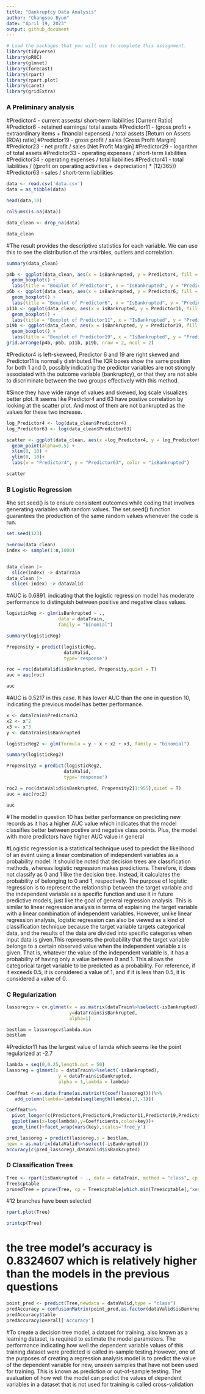 ---
title: "Bankruptcy Data Analysis"
author: "Changsoo Byun"
date: "April 19, 2023"
output: github_document
---


```{r, echo=FALSE ,eval=TRUE,message=FALSE}
# Load the packages that you will use to complete this assignment.
library(tidyverse)
library(pROC)
library(glmnet)
library(forecast)
library(rpart)
library(rpart.plot)
library(caret)
library(gridExtra)

```

\newpage

### A Preliminary analysis

#Predictor4 - current assests/ short-term liabilities [Current Ratio]
#Predictor6 - retained earnings/ total assets
#Predictor11 - (gross profit + extraordinary items + financial expenses) / total assets [Return on Assets (ROA) ratio]
#Predictor19 - gross profit / sales [Gross Profit Margin]
#Predictor23 - net profit / sales [Net Profit Margin]
#Predictor29 - logarithm of total assets 
#Predictor33 - operating expenses / short-term liabilities
#Predictor34 - operating expenses / total liabilities
#Predictor41 - total liabilities / ((profit on operating activities + depreciation) * (12/365))
#Predictor63 - sales / short-term liabilities

```{r}
data <- read.csv('data.csv')
data = as_tibble(data)

head(data,10)
```


```{r}
colSums(is.na(data))
```


```{r}
data_clean <- drop_na(data)

data_clean
```

#The result provides the descriptive statistics for each variable. We can use this to see the distribution of the vrairbles, outliers and correlation.

```{r}
summary(data_clean)
```


```{r}
p4b <- ggplot(data_clean, aes(x = isBankrupted, y = Predictor4, fill = factor(isBankrupted))) + 
  geom_boxplot() + 
  labs(title = "Boxplot of Predictor4", x = "IsBankrupted", y = "Predictor4")
p6b <- ggplot(data_clean, aes(x = isBankrupted, y = Predictor6, fill = factor(isBankrupted))) + 
  geom_boxplot() + 
  labs(title = "Boxplot of Predictor6", x = "IsBankrupted", y = "Predictor6")
p11b <- ggplot(data_clean, aes(x = isBankrupted, y = Predictor11, fill = factor(isBankrupted))) + 
  geom_boxplot() + 
  labs(title = "Boxplot of Predictor11", x = "IsBankrupted", y = "Predictor11")
p19b <- ggplot(data_clean, aes(x = isBankrupted, y = Predictor19, fill = factor(isBankrupted))) + 
  geom_boxplot() + 
  labs(title = "Boxplot of Predictor19", x = "IsBankrupted", y = "Predictor19")
grid.arrange(p4b, p6b, p11b, p19b, nrow = 2, ncol = 2)
```

#Predictor4 is left-skeweed, Predictor 6 and 19 are right skewed and Predictor11 is normally distributed.The IQR boxes show the same position for both 1 and 0, possibly indicating  the predictor variables are not strongly associated with the outcome variable (bankruptcy), or that they are not able to discriminate between the two groups effectively with this method.


#Since they have wide range of values and skewed, log scale visualizes better plot. It seems like Predictor4 and 63 have postive correlation by looking at the scatter plot. And most of them are not bankrupted as the values for these two increase.


```{r, warning=FALSE}
log_Predictor4 <- log(data_clean$Predictor4)
log_Predictor63 <- log(data_clean$Predictor63)

scatter <- ggplot(data_clean, aes(x =log_Predictor4, y = log_Predictor63, color = factor(isBankrupted))) + 
  geom_point(alpha=0.5) +
  xlim(0, 10) + 
  ylim(0, 10)+
  labs(x = "Predictor4", y = "Predictor63", color = "isBankrupted")

scatter
```



### B Logistic Regression

#he set.seed() is to ensure consistent outcomes while coding that involves generating variables with random values. The set.seed() function guarantees the production of the same random values whenever the code is run.

```{r}
set.seed(123)
```


```{r}
n=nrow(data_clean)
index <- sample(1:n,1000)


data_clean |> 
  slice(index) -> dataTrain
data_clean |> 
  slice(-index) -> dataValid


```


#AUC is 0.6891. indicating that the logistic regression model has moderate performance to distinguish between positive and negative class values.

```{r,warning=FALSE}
logisticReg <- glm(isBankrupted ~ .,
                   data = dataTrain,
                   family = "binomial")

summary(logisticReg)

Propensity = predict(logisticReg,
                     dataValid,
                     type='response')

roc = roc(dataValid$isBankrupted, Propensity,quiet = T)
auc = auc(roc)

auc

```



#AUC is 0.5217 in this case. It has lower AUC than the one in question 10, indicating the previous model has better performance.

```{r, warning=FALSE}
x <- dataTrain$Predictor63
x2 <- x^2
x3 <- x^3
y <- dataTrain$isBankrupted

logisticReg2 <- glm(formula = y ~ x + x2 + x3, family = "binomial")

summary(logisticReg2)

Propensity2 = predict(logisticReg2,
                     dataValid,
                     type='response')

roc2 = roc(dataValid$isBankrupted, Propensity2[1:955],quiet = T)
auc = auc(roc2)

auc

```


#The model in question 10 has better performance on predicting new records as it has a higher AUC value which indicates that the model classifies better between postive and negative class points. Plus, the model with more predictors have higher AUC value in general


#Logistic regression is a statistical technique used to predict the likelihood of an event using a linear combination of independent variables as a probability model. It should be noted that decision trees are classification methods, whereas logistic regression makes predictions. Therefore, it does not classify as 0 and 1 like the decision tree. Instead, it calculates the probability of belonging to 0 and 1, respectively. The purpose of logistic regression is to represent the relationship between the target variable and the independent variable as a specific function and use it in future predictive models, just like the goal of general regression analysis. This is similar to linear regression analysis in terms of explaining the target variable with a linear combination of independent variables. However, unlike linear regression analysis, logistic regression can also be viewed as a kind of classification technique because the target variable targets categorical data, and the results of the data are divided into specific categories when input data is given.This represents the probability that the target variable belongs to a certain observed value when the independent variable x is given. That is, whatever the value of the independent variable is, it has a probability of having only a value between 0 and 1. This allows the categorical target variable to be predicted as a probability. For reference, if it exceeds 0.5, it is considered a value of 1, and if it is less than 0.5, it is considered a value of 0.




### C Regularization

```{r}
lassoregcv = cv.glmnet(x = as.matrix(dataTrain%>%select(-isBankrupted)),
                       y=dataTrain$isBankrupted,
                       alpha=1)

bestlam = lassoregcv$lambda.min
bestlam

```

#Predictor11 has the largest value of lamda which seems lke the point regularized at -2.7

```{r}
lambda = seq(0,0.25,length.out = 50)
lassoreg = glmnet(x = dataTrain%>%select(-isBankrupted),
                   y = dataTrain$isBankrupted,
                   alpha = 1,lambda = lambda)
 
Coeffmat <-as.data.frame(as.matrix(t(coef(lassoreg))))%>%
   add_column(lambda=lambda[seq(length(lambda),1,-1)])

Coeffmat%>%
  pivot_longer(c(Predictor4,Predictor6,Predictor11,Predictor19,Predictor23,Predictor29,Predictor33), names_to = "key", values_to = "Coefficients")%>%
  ggplot(aes(x=log(lambda),y=Coefficients,color=key))+
  geom_line()+facet_wrap(vars(key),scales='free_y')
```



```{r}
pred_lassoreg = predict(lassoreg,s = bestlam,
newx = as.matrix(dataValid%>%select(-isBankrupted)))
accuracy(c(pred_lassoreg),dataValid$isBankrupted)
```



### D Classification Trees 


```{r}
Tree <- rpart(isBankrupted ~ ., data = dataTrain, method = "class", cp = 0.01)
Tree$cptable
prunedTree = prune(Tree, cp = Tree$cptable[which.min(Tree$cptable[,"xerror"]),"CP"])
```


#12 branches have been selected

```{r}
rpart.plot(Tree)

printcp(Tree)
```


# the tree model's accuracy is 0.8324607 which is relatively higher than the models in the previous questions

```{r}
point_pred <- predict(Tree,newdata = dataValid,type = "class")
predAccuracy = confusionMatrix(point_pred,as.factor(dataValid$isBankrupted))
predAccuracy$table
predAccuracy$overall['Accuracy']
```

#To create a decision tree model, a dataset for training, also known as a learning dataset, is required to estimate the model parameters. The performance indicating how well the dependent variable values of this training dataset were predicted is called in-sample testing.However, one of the purposes of creating a regression analysis model is to predict the value of the dependent variable for new, unseen samples that have not been used for training. This is known as prediction or out-of-sample testing. The evaluation of how well the model can predict the values of dependent variables in a dataset that is not used for training is called cross-validation


